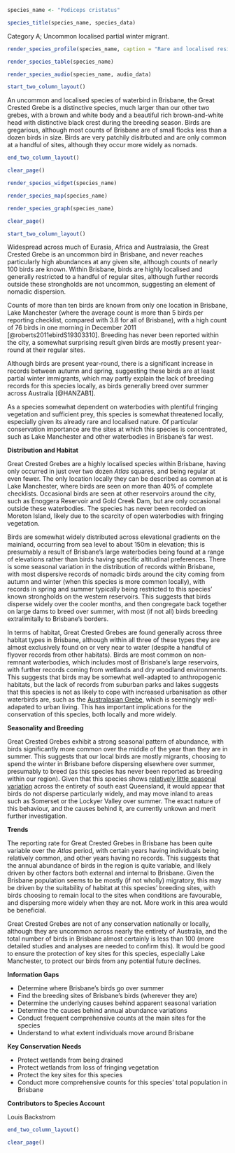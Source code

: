 ```r
species_name <- "Podiceps cristatus"
```

```r
species_title(species_name, species_data)
```

Category A; Uncommon localised partial winter migrant.

```r
render_species_profile(species_name, caption = "Rare and localised resident of aquatic habitats on the edges of the city, occasional nomadic visitor more widely across the region. Not of conservation concern, but numbers in Brisbane are low and may be threatened with habitat loss.")
```

```r
render_species_table(species_name)
```

```r
render_species_audio(species_name, audio_data)
```

```r
start_two_column_layout()
```

An uncommon and localised species of waterbird in Brisbane, the Great Crested Grebe is a distinctive species, much larger than our other two grebes, with a brown and white body and a beautiful rich brown-and-white head with distinctive black crest during the breeding season. Birds are gregarious, although most counts of Brisbane are of small flocks less than a dozen birds in size. Birds are very patchily disitrbuted and are only common at a handful of sites, although they occur more widely as nomads.

```r
end_two_column_layout()
```

```r
clear_page()
```

```r
render_species_widget(species_name)
```

```r
render_species_map(species_name)
```

```r
render_species_graph(species_name)
```

```r
clear_page()
```

```r
start_two_column_layout()
```

Widespread across much of Eurasia, Africa and Australasia, the Great Crested Grebe is an uncommon bird in Brisbane, and never reaches particularly high abundances at any given site, although counts of nearly 100 birds are known. Within Brisbane, birds are highly localised and generally restricted to a handful of regular sites, although further records outside these strongholds are not uncommon, suggesting an element of nomadic dispersion.

Counts of more than ten birds are known from only one location in Brisbane, Lake Manchester (where the average count is more than 5 birds per reporting checklist, compared with 3.8 for all of Brisbane), with a high count of 76 birds in one morning in December 2011 [@roberts2011ebirdS19303310]. Breeding has never been reported within the city, a somewhat surprising result given birds are mostly present year-round at their regular sites.

Although birds are present year-round, there is a significant increase in records between autumn and spring, suggesting these birds are at least partial winter immigrants, which may partly explain the lack of breeding records for this species locally, as birds generally breed over summer across Australia [@HANZAB1].

As a species somewhat dependent on waterbodies with plentiful fringing vegetation and sufficient prey, this species is somewhat threatened locally, especially given its already rare and localised nature. Of particular conservation importance are the sites at which this species is concentrated, such as Lake Manchester and other waterbodies in Brisbane's far west.

**Distribution and Habitat**

Great Crested Grebes are a highly localised species within Brisbane, having only occurred in just over two dozen _Atlas_ squares, and being regular at even fewer. The only location locally they can be described as common at is Lake Manchester, where birds are seen on more than 40% of complete checklists. Occasional birds are seen at other reservoirs around the city, such as Enoggera Reservoir and Gold Creek Dam, but are only occasional outside these waterbodies. The species has never been recorded on Moreton Island, likely due to the scarcity of open waterbodies with fringing vegetation.

Birds are somewhat widely distributed across elevational gradients on the mainland, occurring from sea level to about 150m in elevation; this is presumably a result of Brisbane's large waterbodies being found at a range of elevations rather than birds having specific altitudinal preferences. There is some seasonal variation in the distribution of records within Brisbane, with most dispersive records of nomadic birds around the city coming from autumn and winter (when this species is more common locally), with records in spring and summer typically being restricted to this species' known strongholds on the western reservoirs. This suggests that birds disperse widely over the cooler months, and then congregate back together on large dams to breed over summer, with most (if not all) birds breeding extralimitally to Brisbane's borders.

In terms of habitat, Great Crested Grebes are found generally across three habitat types in Brisbane, although within all three of these types they are almost exclusively found on or very near to water (despite a handful of flyover records from other habitats). Birds are most common on non-remnant waterbodies, which includes most of Brisbane's large reservoirs, with further records coming from wetlands and dry woodland environments. This suggests that birds may be somewhat well-adapted to anthropogenic habitats, but the lack of records from suburban parks and lakes suggests that this species is not as likely to cope with increased urbanisation as other waterbirds are, such as the [Australasian Grebe](#australasian-grebe-tachybaptus-novaehollandiae), which is seemingly well-adapated to urban living. This has important implications for the conservation of this species, both locally and more widely.

**Seasonality and Breeding**

Great Crested Grebes exhibit a strong seasonal pattern of abundance, with birds significantly more common over the middle of the year than they are in summer. This suggests that our local birds are mostly migrants, choosing to spend the winter in Brisbane before dispersing elsewhere over summer, presumably to breed (as this species has never been reported as breeding within our region). Given that this species shows [relatively little seasonal variation](https://ebird.org/australia/barchart?r=AU-QLD-MRB,AU-QLD-RED,AU-QLD-SOM,AU-QLD-LOV,AU-QLD-GOL,AU-QLD-LOG,AU-QLD-SCE,AU-QLD-BRI,AU-QLD-IPS,AU-QLD-SUN&bmo=1&emo=12&byr=1900&eyr=2018&spp=grcgre1) across the entirety of south east Queensland, it would appear that birds do not disperse particularly widely, and may move inland to areas such as Somerset or the Lockyer Valley over summer. The exact nature of this behaviour, and the causes behind it, are currently unkown and merit further investigation.

**Trends**

The reporting rate for Great Crested Grebes in Brisbane has been quite variable over the _Atlas_ period, with certain years having individuals being relatively common, and other years having no records. This suggests that the annual abundance of birds in the region is quite variable, and likely driven by other factors both external and internal to Brisbane. Given the Brisbane population seems to be mostly (if not wholly) migratory, this may be driven by the suitability of habitat at this species' breeding sites, with birds choosing to remain local to the sites when conditions are favourable, and dispersing more widely when they are not. More work in this area would be beneficial.

Great Crested Grebes are not of any conservation nationally or locally, although they are uncommon across nearly the entirety of Australia, and the total number of birds in Brisbane almost certainly is less than 100 (more detailed studies and analyses are needed to confirm this). It would be good to ensure the protection of key sites for this species, especially Lake Manchester, to protect our birds from any potential future declines.

**Information Gaps**

- Determine where Brisbane's birds go over summer
- Find the breeding sites of Brisbane's birds (wherever they are)
- Determine the underlying causes behind apparent seasonal variation
- Determine the causes behind annual abundance variations
- Conduct frequent comprehensive counts at the main sites for the species
- Understand to what extent individuals move around Brisbane

**Key Conservation Needs**

- Protect wetlands from being drained
- Protect wetlands from loss of fringing vegetation
- Protect the key sites for this species
- Conduct more comprehensive counts for this species' total population in Brisbane

**Contributors to Species Account**

Louis Backstrom

```r
end_two_column_layout()
```

```r
clear_page()
```
